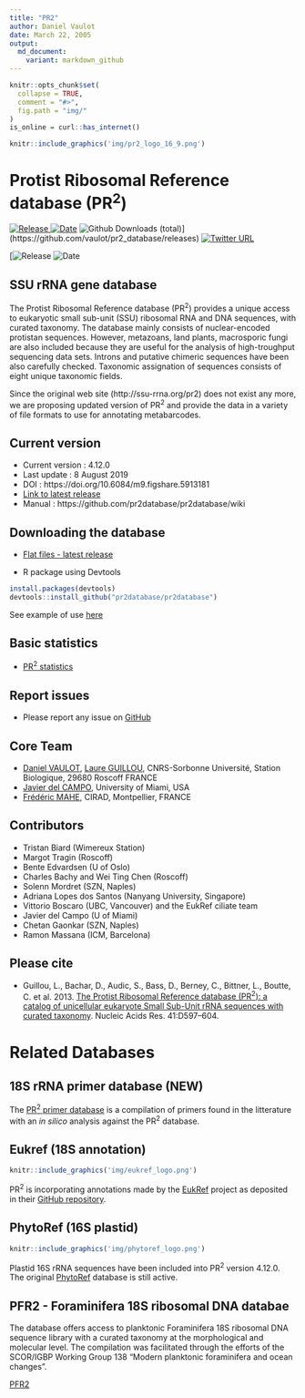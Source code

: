 ```yaml
---
title: "PR2"
author: Daniel Vaulot
date: March 22, 2005
output:
  md_document:
    variant: markdown_github
---
```


```r
knitr::opts_chunk$set(
  collapse = TRUE,
  comment = "#>",
  fig.path = "img/"
)
is_online = curl::has_internet()
```


```r
knitr::include_graphics('img/pr2_logo_16_9.png')
```

# Protist Ribosomal Reference database (PR<sup>2</sup>)

[![Release](https://img.shields.io/badge/release-4.12.0-blue.svg) ![Date](https://img.shields.io/badge/date-08%20August%202019-lightgrey.svg)](https://github.com/vaulot/pr2_database/releases) 
![Github Downloads
(total)](https://img.shields.io/github/downloads/pr2database/pr2database/total.svg)](https://github.com/vaulot/pr2_database/releases)  [
![Twitter URL](https://img.shields.io/twitter/url/http/shields.io.svg?style=social)
](https://twitter.com/intent/tweet?text=PR2%20database&url=https://github.com/vaulot/pr2_database&hashtags=PR2database)

[![Release](https://img.shields.io/badge/release-4.11.1-blue.svg)
![Date](https://img.shields.io/badge/date-13%20December%202018-lightgrey.svg)

## SSU rRNA gene database

The Protist Ribosomal Reference database (PR<sup>2</sup>) provides a unique access to eukaryotic small sub-unit (SSU) ribosomal RNA and DNA sequences, with curated taxonomy. The database mainly consists of nuclear-encoded protistan sequences. However, metazoans, land plants, macrosporic fungi are also included because they are useful for the analysis of high-troughput sequencing data sets. Introns and putative chimeric sequences have been also carefully checked. Taxonomic assignation of sequences consists of eight unique taxonomic fields.

Since the original web site (http://ssu-rrna.org/pr2) does not exist any more, we are proposing updated version of PR<sup>2</sup>  and provide the data in a variety of file formats to use for annotating metabarcodes.


## Current version
* Current version : 4.12.0
* Last update : 8 August 2019
* DOI : https://doi.org/10.6084/m9.figshare.5913181
* [Link to latest release](https://github.com/pr2database/pr2database/releases)
* Manual : https://github.com/pr2database/pr2database/wiki

Downloading the database
------------------------

-   [Flat files - latest release](https://github.com/pr2database/pr2database/releases)

-   R package using Devtools

``` r
install.packages(devtools)
devtools::install_github("pr2database/pr2database")
```
See example of use [here](https://github.com/pr2database/pr2database/wiki/The-R-pr2database-package) 


## Basic statistics
* [PR<sup>2</sup> statistics](https://vaulot.github.io/pr2/PR2_analysis.html)

## Report issues
* Please report any issue on [GitHub](https://github.com/vaulot/pr2_database/issues)

## Core Team
* [Daniel VAULOT](mailto:vaulot@gmail.com), [Laure GUILLOU](mailto:lguillou@sb-roscoff.fr), CNRS-Sorbonne Université, Station Biologique, 29680 Roscoff FRANCE
* [Javier del CAMPO](mailto:jdelcampo@rsmas.miami.edu), University of Miami, USA
* [Frédéric MAHE](mailto:frederic.mahe@cirad.fr), CIRAD, Montpellier, FRANCE


## Contributors
- Tristan Biard (Wimereux Station)
- Margot Tragin (Roscoff)
- Bente Edvardsen (U of Oslo)
- Charles Bachy and Wei Ting Chen (Roscoff)
- Solenn Mordret (SZN, Naples)
- Adriana Lopes dos Santos (Nanyang University, Singapore)
- Vittorio Boscaro (UBC, Vancouver) and the EukRef ciliate team
- Javier del Campo (U of Miami)
- Chetan Gaonkar (SZN, Naples)
- Ramon Massana (ICM, Barcelona)

## Please cite
* Guillou, L., Bachar, D., Audic, S., Bass, D., Berney, C., Bittner, L., Boutte, C. et al. 2013. [The Protist Ribosomal Reference database (PR<sup>2</sup>): a catalog of unicellular eukaryote Small Sub-Unit rRNA sequences with curated taxonomy](http://nar.oxfordjournals.org/lookup/doi/10.1093/nar/gks1160). Nucleic Acids Res. 41:D597–604.

# Related Databases

## 18S rRNA primer database (NEW)

The [PR<sup>2</sup> primer database](https://github.com/pr2database/pr2-primers) is a compilation of primers found in the litterature with an _in silico_ analysis against the PR<sup>2</sup> database.

## Eukref (18S annotation)

```r
knitr::include_graphics('img/eukref_logo.png')
```  

PR<sup>2</sup> is incorporating annotations made by the [EukRef](http://eukref.org/) project as deposited in their [GitHub repository](https://github.com/eukref/curation).

## PhytoRef (16S plastid)

```r
knitr::include_graphics('img/phytoref_logo.png')
``` 

Plastid 16S rRNA sequences have been included into PR<sup>2</sup> version 4.12.0.  The original [PhytoRef](http://phytoref.sb-roscoff.fr/) database is still active.

## PFR2 - Foraminifera 18S ribosomal DNA databae

The database offers access to planktonic Foraminifera 18S ribosomal DNA sequence library with a curated taxonomy at the morphological and molecular level. The compilation was facilitated through the efforts of the SCOR/IGBP Working Group 138 “Modern planktonic foraminifera and ocean changes”.

[PFR2](http://pfr2.sb-roscoff.fr/)
